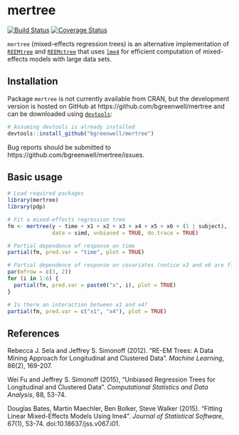 # mertree

[![Build Status](https://travis-ci.org/bgreenwell/mertree.svg?branch=master)](https://travis-ci.org/bgreenwell/mertree)
[![Coverage Status](https://img.shields.io/codecov/c/github/bgreenwell/mertree.svg)](https://codecov.io/github/bgreenwell/mertree?branch=master)

`mertree` (mixed-effects regression trees) is an alternative implementation of [`REEMtree`](http://pages.stern.nyu.edu/~jsimonof/REEMtree/) and [`REEMctree`](http://people.stern.nyu.edu/jsimonof/unbiasedREEM/) that uses [`lme4`](https://cran.r-project.org/web/packages/lme4/index.html) for efficient computation of mixed-effects models with large data sets.

## Installation

Package `mertree` is not currently available from CRAN, but the development version is hosted on GitHub at https://github.com/bgreenwell/mertree and can be downloaded using [`devtools`](https://github.com/hadley/devtools):
```r
# Assuming devtools is already installed
devtools::install_github("bgreenwell/mertree")
```
Bug reports should be submitted to https://github.com/bgreenwell/mertree/issues.

## Basic usage

```r
# Load required packages
library(mertree)
library(pdp)

# Fit a mixed-effects regression tree
fm <- mertree(y ~ time + x1 + x2 + x3 + x4 + x5 + x6 + (1 | subject),
              data = simd, unbiased = TRUE, do.trace = TRUE)

# Partial dependence of response on time
partial(fm, pred.var = "time", plot = TRUE)

# Partial dependence of response on covariates (notice x3 and x6 are flat!)
par(mfrow = c(3, 2))
for (i in 1:6) {
  partial(fm, pred.var = paste0("x", i), plot = TRUE)
}

# Is there an interaction between x1 and x4?
partial(fm, pred.var = c("x1", "x4"), plot = TRUE)
```

## References

Rebecca J. Sela and Jeffrey S. Simonoff (2012). "RE-EM Trees: A Data Mining Approach for Longitudinal and Clustered Data". _Machine Learning_, 86(2), 169-207.

Wei Fu and Jeffrey S. Simonoff (2015), "Unbiased Regression Trees for Longitudinal and Clustered Data". _Computational Statistics and Data Analysis_, 88, 53-74.

Douglas Bates, Martin Maechler, Ben Bolker, Steve Walker (2015). "Fitting Linear Mixed-Effects Models Using lme4". _Journal of Statistical Software_, 67(1), 53-74. doi:10.18637/jss.v067.i01.



